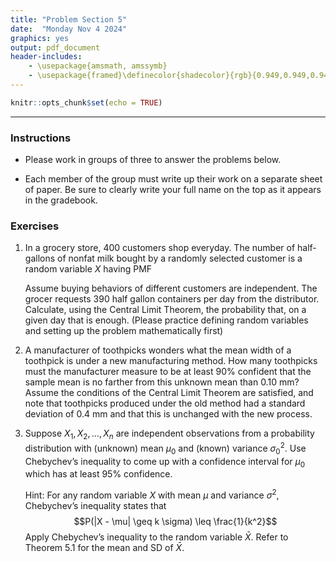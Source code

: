 ```yaml
---
title: "Problem Section 5"
date:  "Monday Nov 4 2024"
graphics: yes
output: pdf_document
header-includes:
    - \usepackage{amsmath, amssymb}
    - \usepackage{framed}\definecolor{shadecolor}{rgb}{0.949,0.949,0.949}
---
```


```r
knitr::opts_chunk$set(echo = TRUE)
```

\begin{shaded}

\textbf{Learning Outcomes}

The problems are designed to build conceptual understanding and problem-solving skills. The emphasis is on learning to find, evaluate and build confidence. The specific tasks include: 

   - Calculate probabilities using the Central Limit Theorem.
   
   - Construct a confidence interval using Chebychev's inequality

   - Calculate the sample size for a desired margin of error
   
   - Back up and support work with relevant explanations


\end{shaded}


* * *

### Instructions

- Please work in groups of three to answer the problems below. 

- Each member of the group must write up their work on a separate sheet of paper. Be sure to clearly write your full name on the top as it appears in the gradebook.


### Exercises 

1. In a grocery store, 400 customers shop everyday. The number of half-gallons of nonfat milk bought by a randomly selected customer is a random variable $X$ having PMF
\begin{align*}
f(x) &= \left\{ \begin{array}{cc}
                0.3 & x=0\\
                0.5 & x=1 \\
                0.2 & x=2 \end{array} \right.
\end{align*}

   Assume buying behaviors of different customers are independent. The grocer requests 390 half gallon containers per day from the distributor. Calculate, using the Central Limit Theorem,  the probability that, on a given day that is enough.  (Please practice defining random variables and setting up the problem mathematically first)
   

2. A manufacturer of toothpicks wonders what the mean width of a toothpick is under a new manufacturing
method. How many toothpicks must the manufacturer measure to be at least 90% confident that the sample 
mean is no farther from this unknown mean than 0.10 mm? Assume the conditions of the Central Limit
Theorem are satisfied, and note that toothpicks produced under the old method had a standard deviation
of 0.4 mm and that this is unchanged with the new process.

   

3. Suppose $X_1, X_2, \dots, X_n$ are independent observations from a probability distribution with (unknown) mean $\mu_0$ and (known) variance $\sigma^2_0$.  Use Chebychev's inequality to come up with a confidence interval for $\mu_0$ which has at least 95% confidence.  

   Hint: For any random variable $X$ with mean $\mu$ and variance $\sigma^2$, Chebychev's inequality states that 
$$P(|X - \mu| \geq k \sigma) \leq \frac{1}{k^2}$$
  Apply Chebychev's inequality to the random variable $\bar{X}$. Refer to Theorem 5.1 for the mean and SD of $\bar{X}$.
  
  

